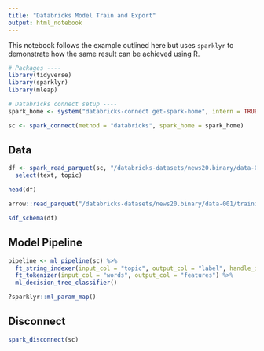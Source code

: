 ```yaml
---
title: "Databricks Model Train and Export"
output: html_notebook
---
```


This notebook follows the example outlined here but uses `sparklyr` to
demonstrate how the same result can be achieved using R.

```r
# Packages ----
library(tidyverse)
library(sparklyr)
library(mleap)

# Databricks connect setup ----
spark_home <- system("databricks-connect get-spark-home", intern = TRUE)
```

```r
sc <- spark_connect(method = "databricks", spark_home = spark_home)
```

## Data
```r
df <- spark_read_parquet(sc, "/databricks-datasets/news20.binary/data-001/training") %>% 
  select(text, topic)

head(df)
```

```r
arrow::read_parquet("/databricks-datasets/news20.binary/data-001/training")
```


```r
sdf_schema(df)
```

## Model Pipeline
```r
pipeline <- ml_pipeline(sc) %>% 
  ft_string_indexer(input_col = "topic", output_col = "label", handle_invalid = "keep") %>% 
  ft_tokenizer(input_col = "words", output_col = "features") %>% 
  ml_decision_tree_classifier()
```

```r
?sparklyr::ml_param_map()
```




## Disconnect
```r
spark_disconnect(sc)
```



